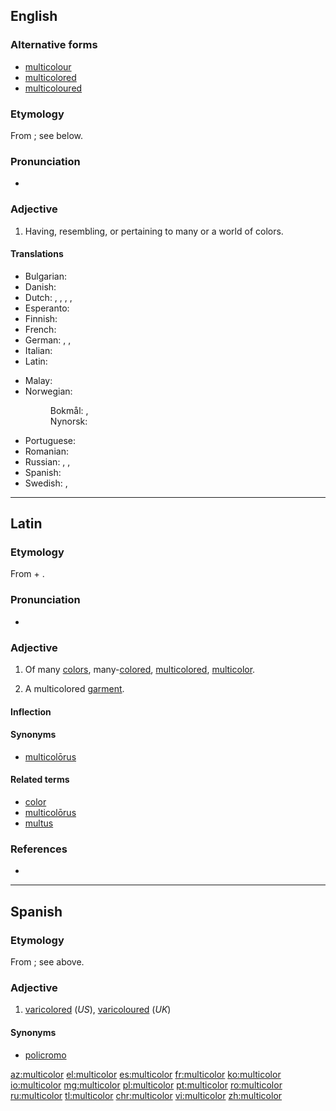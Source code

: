 ==English==

===Alternative forms===
* [[multicolour]] {{qualifier|Commonwealth}}
* [[multicolored]] {{qualifier|US}}
* [[multicoloured]] {{qualifier|Commonwealth}}

===Etymology===
From {{etyl|la|en}} {{term|multicolor|lang=la}}; see below.

===Pronunciation===
* {{IPA|/ˌmʌltɪˈkʌlə/|lang=en}}

===Adjective===
{{head|en|adjective}}

# {{context|chiefly|US|lang=en}} Having, resembling, or pertaining to many or a world of colors.

====Translations====
{{trans-top|having many colours}}
* Bulgarian: {{t+|bg|многоцветен|m}}
* Danish: {{t|da|flerfarvet}}
* Dutch: {{t+|nl|bont}}, {{t+|nl|bonte}}, {{t|nl|veelkleurig}}, {{t|nl|veelkleurige}}, {{t|nl|meerkleurig}}
* Esperanto: {{t|eo|multkolora}}
* Finnish: {{t|fi|monivärinen}}
* French: {{t+|fr|multicolore}}
* German: {{t+|de|bunt}}, {{t+|de|vielfarbig}}, {{t+|de|mehrfarbig}}
* Italian: {{t+|it|multicolore}}
* Latin: {{t|la|multicolor}}
{{trans-mid}}
* Malay: {{t|ms|pancawarna}}
* Norwegian:
*: Bokmål: {{t|nb|flerfarget}}, {{t|nb|flerfarga}}
*: Nynorsk: {{t|nn|fleirfarga}}
* Portuguese: {{t|pt|multicor}}
* Romanian: {{t+|ro|multicolor}}
* Russian: {{t+|ru|многоцве́тный|sc=Cyrl}}, {{t+|ru|цветно́й|sc=Cyrl}}, {{t+|ru|многокра́сочный|sc=Cyrl}}
* Spanish: {{t+|es|variopinto}}
* Swedish: {{t+|sv|flerfärgad}}, {{t+|sv|mångfärgad}}
{{trans-bottom}}

----

==Latin==

===Etymology===
From {{term|multus||much, many|lang=la}} + {{term|color||color|lang=la}}.

===Pronunciation===
* {{a|Classical}} {{IPA|/mulˈti.co.lor/|lang=la}}

===Adjective===
{{la-adj-3rd-1E|multicolor|multicoloris|multicolōris}}

# Of many [[color]]s, many-[[colored]], [[multicolored]], [[#English|multicolor]].
# {{context|substantive|lang=la}} A multicolored [[garment]].

====Inflection====
{{la-decl-3rd-1E|multicolōr}}

====Synonyms====
* {{sense|multicolored}} [[multicolorus|multicolōrus]]

====Related terms====
* [[color#Latin|color]]
* [[multicolorus|multicolōrus]]
* [[multus]]

===References===
* {{R:L&S}}

----

==Spanish==

===Etymology===
From {{etyl|la|es}} {{term|multicolor|lang=la}}; see above.

===Adjective===
{{es-adj|pl=multicolores}}

# [[varicolored]] (''US''), [[varicoloured]] (''UK'')

====Synonyms====
* [[policromo]]

[[az:multicolor]]
[[el:multicolor]]
[[es:multicolor]]
[[fr:multicolor]]
[[ko:multicolor]]
[[io:multicolor]]
[[mg:multicolor]]
[[pl:multicolor]]
[[pt:multicolor]]
[[ro:multicolor]]
[[ru:multicolor]]
[[tl:multicolor]]
[[chr:multicolor]]
[[vi:multicolor]]
[[zh:multicolor]]